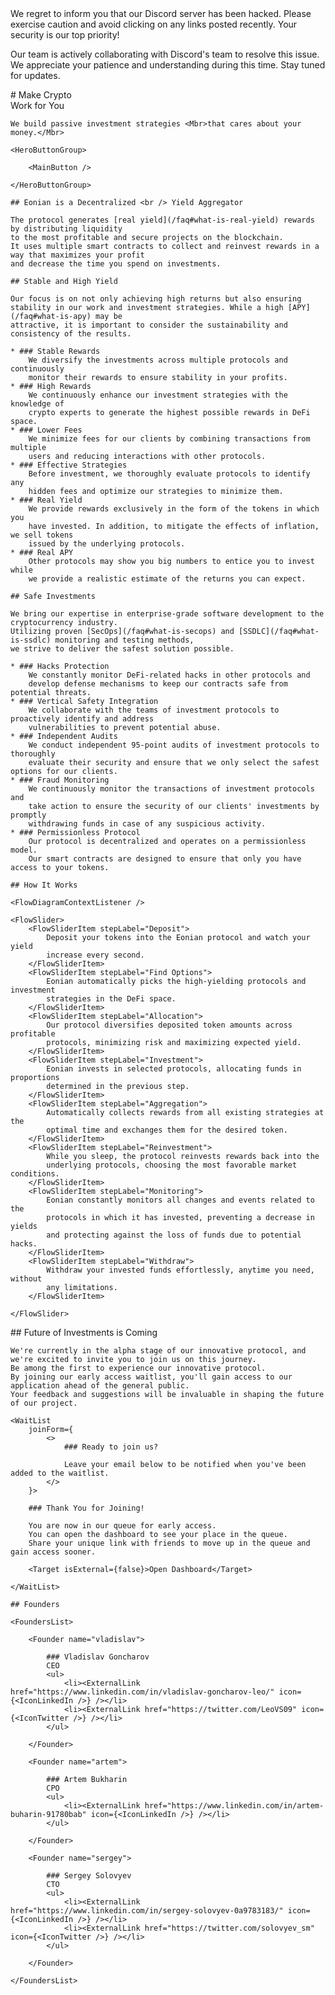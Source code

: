 <Warning title="Our discord server was hacked">
We regret to inform you that our Discord server has been hacked. 
Please exercise caution and avoid clicking on any links posted recently. 
Your security is our top priority!

Our team is actively collaborating with Discord's team to resolve this issue. 
We appreciate your patience and understanding during this time. 
Stay tuned for updates.
</Warning>

<Hero>
    # Make Crypto <br/> Work <Mbr>for You</Mbr>

    We build passive investment strategies <Mbr>that cares about your money.</Mbr>

    <HeroButtonGroup>

        <MainButton />

    </HeroButtonGroup>
</Hero>

<EonianIs>

    ## Eonian is a Decentralized <br /> Yield Aggregator

    The protocol generates [real yield](/faq#what-is-real-yield) rewards by distributing liquidity 
    to the most profitable and secure projects on the blockchain. 
    It uses multiple smart contracts to collect and reinvest rewards in a way that maximizes your profit 
    and decrease the time you spend on investments.

</EonianIs>

<StableProfit>

    ## Stable and High Yield

    Our focus is on not only achieving high returns but also ensuring
    stability in our work and investment strategies. While a high [APY](/faq#what-is-apy) may be
    attractive, it is important to consider the sustainability and
    consistency of the results.

    * ### Stable Rewards
        We diversify the investments across multiple protocols and continuously
        monitor their rewards to ensure stability in your profits.
    * ### High Rewards
        We continuously enhance our investment strategies with the knowledge of
        crypto experts to generate the highest possible rewards in DeFi space.
    * ### Lower Fees
        We minimize fees for our clients by combining transactions from multiple
        users and reducing interactions with other protocols.
    * ### Effective Strategies
        Before investment, we thoroughly evaluate protocols to identify any
        hidden fees and optimize our strategies to minimize them.
    * ### Real Yield
        We provide rewards exclusively in the form of the tokens in which you
        have invested. In addition, to mitigate the effects of inflation, we sell tokens
        issued by the underlying protocols.
    * ### Real APY
        Other protocols may show you big numbers to entice you to invest while
        we provide a realistic estimate of the returns you can expect.

</StableProfit>

<SafeInvestments>

    ## Safe Investments

    We bring our expertise in enterprise-grade software development to the cryptocurrency industry.
    Utilizing proven [SecOps](/faq#what-is-secops) and [SSDLC](/faq#what-is-ssdlc) monitoring and testing methods,
    we strive to deliver the safest solution possible.

    * ### Hacks Protection
        We constantly monitor DeFi-related hacks in other protocols and
        develop defense mechanisms to keep our contracts safe from potential threats.
    * ### Vertical Safety Integration
        We collaborate with the teams of investment protocols to proactively identify and address
        vulnerabilities to prevent potential abuse.
    * ### Independent Audits
        We conduct independent 95-point audits of investment protocols to thoroughly
        evaluate their security and ensure that we only select the safest options for our clients.
    * ### Fraud Monitoring
        We continuously monitor the transactions of investment protocols and
        take action to ensure the security of our clients' investments by promptly
        withdrawing funds in case of any suspicious activity.
    * ### Permissionless Protocol
        Our protocol is decentralized and operates on a permissionless model.
        Our smart contracts are designed to ensure that only you have access to your tokens.

</SafeInvestments>

<HowItWorks>

    ## How It Works

    <FlowDiagramContextListener />

    <FlowSlider>
        <FlowSliderItem stepLabel="Deposit">
            Deposit your tokens into the Eonian protocol and watch your yield
            increase every second.
        </FlowSliderItem>
        <FlowSliderItem stepLabel="Find Options">
            Eonian automatically picks the high-yielding protocols and investment
            strategies in the DeFi space.
        </FlowSliderItem>
        <FlowSliderItem stepLabel="Allocation">
            Our protocol diversifies deposited token amounts across profitable
            protocols, minimizing risk and maximizing expected yield.
        </FlowSliderItem>
        <FlowSliderItem stepLabel="Investment">
            Eonian invests in selected protocols, allocating funds in proportions
            determined in the previous step.
        </FlowSliderItem>
        <FlowSliderItem stepLabel="Aggregation">
            Automatically collects rewards from all existing strategies at the
            optimal time and exchanges them for the desired token.
        </FlowSliderItem>
        <FlowSliderItem stepLabel="Reinvestment">
            While you sleep, the protocol reinvests rewards back into the
            underlying protocols, choosing the most favorable market conditions.
        </FlowSliderItem>
        <FlowSliderItem stepLabel="Monitoring">
            Eonian constantly monitors all changes and events related to the
            protocols in which it has invested, preventing a decrease in yields
            and protecting against the loss of funds due to potential hacks.
        </FlowSliderItem>
        <FlowSliderItem stepLabel="Withdraw">
            Withdraw your invested funds effortlessly, anytime you need, without
            any limitations.
        </FlowSliderItem>

    </FlowSlider>

</HowItWorks>

<InDevelopment>
    ## Future of Investments is Coming

    We're currently in the alpha stage of our innovative protocol, and we're excited to invite you to join us on this journey.
    Be among the first to experience our innovative protocol. 
    By joining our early access waitlist, you'll gain access to our application ahead of the general public. 
    Your feedback and suggestions will be invaluable in shaping the future of our project.

    <WaitList 
        joinForm={
            <>
                ### Ready to join us?

                Leave your email below to be notified when you've been added to the waitlist.
            </>
        }>
            
        ### Thank You for Joining!

        You are now in our queue for early access. 
        You can open the dashboard to see your place in the queue. 
        Share your unique link with friends to move up in the queue and gain access sooner.

        <Target isExternal={false}>Open Dashboard</Target>
          
    </WaitList>

</InDevelopment>

<Founders>

    ## Founders

    <FoundersList>

        <Founder name="vladislav">

            ### Vladislav Goncharov
            CEO
            <ul>
                <li><ExternalLink href="https://www.linkedin.com/in/vladislav-goncharov-leo/" icon={<IconLinkedIn />} /></li>
                <li><ExternalLink href="https://twitter.com/LeoVS09" icon={<IconTwitter />} /></li>
            </ul>

        </Founder>

        <Founder name="artem">

            ### Artem Bukharin
            CPO
            <ul>
                <li><ExternalLink href="https://www.linkedin.com/in/artem-buharin-91780bab" icon={<IconLinkedIn />} /></li>
            </ul>

        </Founder>

        <Founder name="sergey">

            ### Sergey Solovyev
            CTO
            <ul>
                <li><ExternalLink href="https://www.linkedin.com/in/sergey-solovyev-0a9783183/" icon={<IconLinkedIn />} /></li>
                <li><ExternalLink href="https://twitter.com/solovyev_sm" icon={<IconTwitter />} /></li>
            </ul>

        </Founder>

    </FoundersList>

</Founders>
